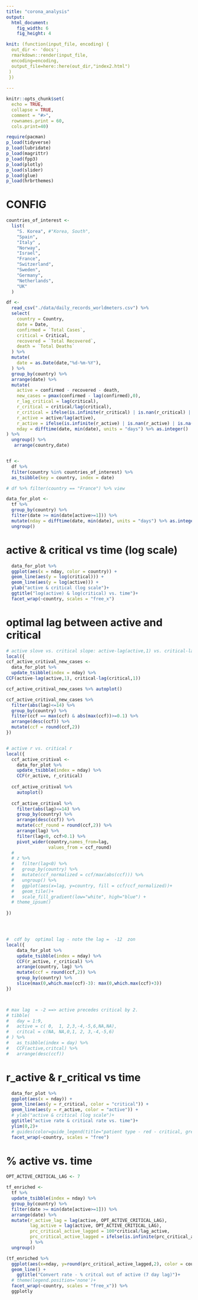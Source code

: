 ```yaml
---
title: "corona_analysis"
output:
  html_document:
    fig_width: 6
    fig_height: 4

knit: (function(input_file, encoding) {
  out_dir <- 'docs';
  rmarkdown::render(input_file, 
  encoding=encoding,
  output_file=here::here(out_dir,"index2.html")
 )
 })
    
---
```


```r
knitr::opts_chunk$set(
  echo = TRUE,
  collapse = TRUE,
  comment = "#>",
  rownames.print = 60,
  cols.print=40)

```

```r
require(pacman)
p_load(tidyverse)
p_load(lubridate)
p_load(magrittr)
p_load(fpp3)
p_load(plotly)
p_load(slider)
p_load(glue)
p_load(hrbrthemes)
```

# CONFIG
```r

countries_of_interest <- 
  list(
    "S. Korea", #"Korea, South",
    "Spain", 
    "Italy" ,
    "Norway",
    "Israel", 
    "France",
    "Switzerland", 
    "Sweden",
    "Germany",
    "Netherlands", 
    "UK"
  )


```


```r
df <- 
  read_csv("./data/daily_records_worldmeters.csv") %>% 
  select(
    country = Country,
    date = Date,
    confirmed = `Total Cases`,
    critical = Critical,
    recovered = `Total Recovered`,
    death = `Total Deaths`
  ) %>% 
  mutate(
    date = as.Date(date,"%d-%m-%Y"),
  ) %>% 
  group_by(country) %>% 
  arrange(date) %>% 
  mutate(
    active = confirmed - recovered - death,
    new_cases = pmax(confirmed - lag(confirmed),0),
    r_lag_critical = lag(critical),
    r_critical = critical/lag(critical),
    r_critical = ifelse(is.infinite(r_critical) | is.nan(r_critical) | is.na(r_critical), 1, r_critical),
    r_active = active/lag(active),
    r_active = ifelse(is.infinite(r_active) | is.nan(r_active) | is.na(r_active), 1, r_active),
    nday = difftime(date, min(date), units = "days") %>% as.integer() 
) %>% 
  ungroup() %>% 
   arrange(country,date) 


tf <- 
  df %>% 
  filter(country %in% countries_of_interest) %>% 
  as_tsibble(key = country, index = date)

# df %>% filter(country == "France") %>% view

```




```r

data_for_plot <-
  tf %>% 
  group_by(country) %>% 
  filter(date >= min(date[active>=1])) %>%  
  mutate(nday = difftime(date, min(date), units = "days") %>% as.integer()) %>% 
  ungroup() 
```


# active & critical vs time (log scale)
```r
  data_for_plot %>% 
  ggplot(aes(x = nday, color = country)) +
  geom_line(aes(y = log(critical))) +
  geom_line(aes(y = log(active))) +
  ylab("active & critical (log scale")+
  ggtitle("log(active) & log(critical) vs. time")+
  facet_wrap(~country, scales = "free_x")
```


# optimal lag between active and critical
```r


# active slove vs. critical slope: active-lag(active,1) vs. critical-lag(critical
local({
ccf_active_critival_new_cases <-
  data_for_plot %>%
  update_tsibble(index = nday) %>%
CCF(active-lag(active,1), critical-lag(critical,1))

ccf_active_critival_new_cases %>% autoplot()

ccf_active_critival_new_cases %>%
  filter(abs(lag)<=14) %>%
  group_by(country) %>%
  filter(ccf == max(ccf) & abs(max(ccf))>=0.1) %>%
  arrange(desc(ccf)) %>%
  mutate(ccf = round(ccf,2))
})


# active r vs. critical r
local({
  ccf_active_critival <- 
    data_for_plot %>% 
    update_tsibble(index = nday) %>% 
    CCF(r_active, r_critical)
  
  ccf_active_critival %>% 
    autoplot()
  
  ccf_active_critival %>% 
    filter(abs(lag)<=14) %>% 
    group_by(country) %>% 
    arrange(desc(ccf)) %>% 
    mutate(ccf_round = round(ccf,2)) %>% 
    arrange(lag) %>% 
    filter(lag<0, ccf>0.1) %>% 
    pivot_wider(country,names_from=lag,
                values_from = ccf_round)
  # 
  # z %>% 
  #   filter(lag<0) %>%
  #   group_by(country) %>% 
  #   mutate(ccf_normalized = ccf/max(abs(ccf))) %>% 
  #   ungroup() %>% 
  #   ggplot(aes(x=lag, y=country, fill = ccf/ccf_normalized))+
  #   geom_tile()+
  #   scale_fill_gradient(low="white", high="blue") +
  # theme_ipsum()
    
})




#  cdf by  optimal lag - note the lag =  -12  zon
local({
    data_for_plot %>% 
    update_tsibble(index = nday) %>% 
    CCF(r_active, r_critical) %>% 
    arrange(country, lag) %>% 
    mutate(ccf = round(ccf,2)) %>% 
    group_by(country) %>% 
    slice(max(0,which.max(ccf)-3): max(0,which.max(ccf)+3))
})



# max lag  = -2 ==> active precedes critical by 2.
# tibble(
#   day = 1:9,
#   active = c( 0,  1, 2,3,-4,-5,6,NA,NA),
#   critcal = c(NA, NA,0,1, 2, 3,-4,-5,6)
# ) %>%
#   as_tsibble(index = day) %>%
#   CCF(active,critcal) %>% 
#   arrange(desc(ccf))


```


# r_active & r_critical vs time
```r
  data_for_plot %>% 
  ggplot(aes(x = nday)) +
  geom_line(aes(y = r_critical, color = "critical")) +
  geom_line(aes(y = r_active, color = "active")) +
  # ylab("active & critical (log scale")+
  ggtitle("active rate & critical rate vs. time")+
  ylim(0,2)+
  # guides(color=guide_legend(title="patient type - red - critical, green - active")) +
  facet_wrap(~country, scales = "free")
```


# % active vs. time
```r

OPT_ACTIVE_CRITICAL_LAG <- 7

tf_enriched <- 
  tf %>% 
  update_tsibble(index = nday) %>% 
  group_by(country) %>% 
  filter(date >= min(date[active>=1])) %>%  
  arrange(date) %>% 
  mutate(r_active_lag = lag(active, OPT_ACTIVE_CRITICAL_LAG),
         lag_active = lag(active, OPT_ACTIVE_CRITICAL_LAG),
         prc_critical_active_lagged = 100*critical/lag_active,
         prc_critical_active_lagged = ifelse(is.infinite(prc_critical_active_lagged) | is.nan(prc_critical_active_lagged) | is.na(prc_critical_active_lagged), 0, prc_critical_active_lagged) %>% pmax(0) %>% pmin(100)
         ) %>% 
  ungroup()

(tf_enriched %>% 
  ggplot(aes(x=nday, y=round(prc_critical_active_lagged,2), color = country)) + 
  geom_line() +
    ggtitle("Convert rate - % critcal out of active (7 day lag)")+
  # theme(legend.position='none')+
  facet_wrap(~country, scales = "free_x")) %>% 
  ggplotly




```



